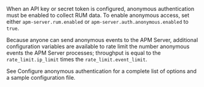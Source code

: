 
When an <DocLink slug="/en/observability/apm-api-key">API key</DocLink> or <DocLink slug="/en/observability/apm-secret-token">secret token</DocLink> is configured,
anonymous authentication must be enabled to collect RUM data.
To enable anonymous access, set either <DocLink slug="/en/observability/apm-configuration-rum" section="enable-rum">`apm-server.rum.enabled`</DocLink> or
<DocLink slug="/en/observability/apm-configuration-anonymous" section="anonymous-agent-access">`apm-server.auth.anonymous.enabled`</DocLink> to `true`.

Because anyone can send anonymous events to the APM Server,
additional configuration variables are available to rate limit the number anonymous events the APM Server processes;
throughput is equal to the `rate_limit.ip_limit` times the `rate_limit.event_limit`.

See <DocLink slug="/en/observability/apm-configuration-anonymous">Configure anonymous authentication</DocLink> for a complete list of options and a sample configuration file.
